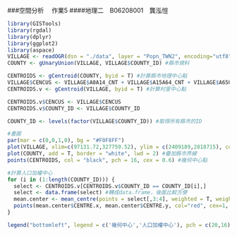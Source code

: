 ###空間分析　 作業5
####地理二　B06208001　龔泓愷

```r
library(GISTools)
library(rgdal)
library(dplyr)
library(ggplot2)
library(aspace)
VILLAGE <- readOGR(dsn = "./data", layer = "Popn_TWN2", encoding="utf8") #村里資料
COUNTY <- gUnaryUnion(VILLAGE, VILLAGE$COUNTY_ID) #縣市資料
```

```r
CENTROIDS <- gCentroid(COUNTY, byid = T) #計算縣市地理中心點
VILLAGE$CENCUS <- VILLAGE$A0A14_CNT + VILLAGE$A15A64_CNT + VILLAGE$A65UP_CNT #計算村里人口數
CENTROIDS.v <- gCentroid(VILLAGE, byid = T) #計算村里中心點

CENTROIDS.v$CENCUS <- VILLAGE$CENCUS
CENTROIDS.v$COUNTY_ID <- VILLAGE$COUNTY_ID

COUNTY_ID <- levels(factor(VILLAGE$COUNTY_ID)) #取得所有縣市的ID

#畫圖
par(mar = c(0,0,1,0), bg = "#F0F8FF")
plot(VILLAGE, xlim=c(97131.72,327759.52), ylim = c(2409189,2818715), col = "grey", border = "white", lwd = 0.2, main="台灣各縣市的幾何與人口加權中心點") #以村里為底圖
plot(COUNTY, add = T, border = "white", lwd = 2) #疊加縣市界線
points(CENTROIDS, col = "black", pch = 16, cex = 0.6) #幾何中心點

#計算人口加權中心
for (i in (1:length(COUNTY_ID))) {
  select <- CENTROIDS.v[CENTROIDS.v$COUNTY_ID == COUNTY_ID[i],]
  select <- data.frame(select) #轉成data.frame，後面比較方便
  mean.center <- mean_centre(points = select[,3:4], weighted = T, weights = select$CENCUS)
  points(mean.center$CENTRE.x, mean.center$CENTRE.y, col="red", cex=1, pch=20)
}

legend("bottomleft", legend = c('幾何中心','人口加權中心'), pch = c(20,16),col=c("black","red"), cex = 0.7)
```

